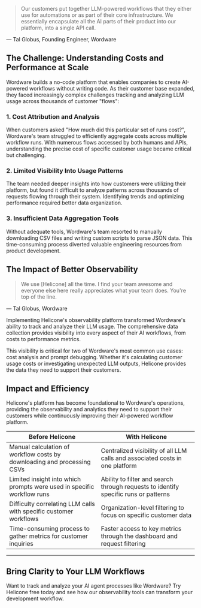 > Our customers put together LLM-powered workflows that they either use for automations or as part of their core infrastructure. We essentially encapsulate all the AI parts of their product into our platform, into a single API call.

— Tal Globus, Founding Engineer, Wordware

## The Challenge: Understanding Costs and Performance at Scale

Wordware builds a no-code platform that enables companies to create AI-powered workflows without writing code. As their customer base expanded, they faced increasingly complex challenges tracking and analyzing LLM usage across thousands of customer "flows":

### 1. Cost Attribution and Analysis

When customers asked "How much did this particular set of runs cost?", Wordware's team struggled to efficiently aggregate costs across multiple workflow runs. With numerous flows accessed by both humans and APIs, understanding the precise cost of specific customer usage became critical but challenging.

### 2. Limited Visibility Into Usage Patterns

The team needed deeper insights into how customers were utilizing their platform, but found it difficult to analyze patterns across thousands of requests flowing through their system. Identifying trends and optimizing performance required better data organization.

### 3. Insufficient Data Aggregation Tools

Without adequate tools, Wordware's team resorted to manually downloading CSV files and writing custom scripts to parse JSON data. This time-consuming process diverted valuable engineering resources from product development.

## The Impact of Better Observability

> We use [Helicone] all the time. I find your team awesome and everyone else here really appreciates what your team does. You're top of the line.

— Tal Globus, Wordware

Implementing Helicone's observability platform transformed Wordware's ability to track and analyze their LLM usage. The comprehensive data collection provides visibility into every aspect of their AI workflows, from costs to performance metrics.

This visibility is critical for two of Wordware's most common use cases: cost analysis and prompt debugging. Whether it's calculating customer usage costs or investigating unexpected LLM outputs, Helicone provides the data they need to support their customers.

## Impact and Efficiency

Helicone's platform has become foundational to Wordware's operations, providing the observability and analytics they need to support their customers while continuously improving their AI-powered workflow platform.

| **Before Helicone**                                                     | **With Helicone**                                                                   |
| ----------------------------------------------------------------------- | ----------------------------------------------------------------------------------- |
| Manual calculation of workflow costs by downloading and processing CSVs | Centralized visibility of all LLM calls and associated costs in one platform        |
| Limited insight into which prompts were used in specific workflow runs  | Ability to filter and search through requests to identify specific runs or patterns |
| Difficulty correlating LLM calls with specific customer workflows       | Organization-level filtering to focus on specific customer data                     |
| Time-consuming process to gather metrics for customer inquiries         | Faster access to key metrics through the dashboard and request filtering            |

---

## Bring Clarity to Your LLM Workflows

Want to track and analyze your AI agent processes like Wordware? Try Helicone free today and see how our observability tools can transform your development workflow.
